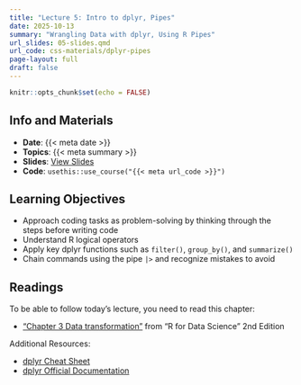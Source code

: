 ```yaml
---
title: "Lecture 5: Intro to dplyr, Pipes"
date: 2025-10-13
summary: "Wrangling Data with dplyr, Using R Pipes"
url_slides: 05-slides.qmd
url_code: css-materials/dplyr-pipes
page-layout: full
draft: false
---
```


```r
knitr::opts_chunk$set(echo = FALSE)
```

## Info and Materials

* **Date**: {{< meta date >}}
* **Topics**: {{< meta summary >}}
* **Slides**: [View Slides]({{< meta url_slides >}})
* **Code**: `usethis::use_course("{{< meta url_code >}}")`


## Learning Objectives

- Approach coding tasks as problem-solving by thinking through the steps before writing code
- Understand R logical operators
- Apply key dplyr functions such as `filter()`, `group_by()`, and `summarize()`
- Chain commands using the pipe `|>` and recognize mistakes to avoid


## Readings

To be able to follow today's lecture, you need to read this chapter:

* ["Chapter 3 Data transformation"](https://r4ds.hadley.nz/data-transform) from "R for Data Science" 2nd Edition 

Additional Resources:

* [dplyr Cheat Sheet](https://rstudio.github.io/cheatsheets/html/data-transformation.html)
* [dplyr Official Documentation](https://dplyr.tidyverse.org/)

